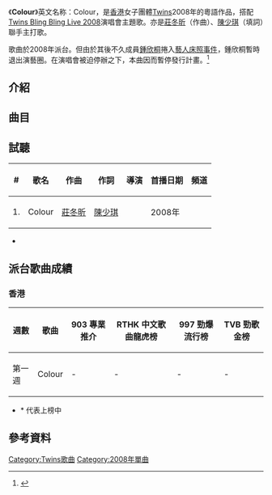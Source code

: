 {{Infobox song
| name       = Colour
| type       = single
| artist     = [[Twins|Twins]]
| album      = 
| cover      = Twins Bling Bling Live 2008 Concert.png
| released   = 2008年2月<ref name="sed">{{Cite web |url=https://www.youtube.com/watch?v=yAYj9IO36Dk |title=Twins派台colour |accessdate=2016-07-18 |archive-date=2019-02-15 |archive-url=https://web.archive.org/web/20190215200320/https://www.youtube.com/watch?v=yAYj9IO36Dk |dead-url=no }}</ref>
| recorded   = 2008年
| genre      = [[粵語流行音樂|粵語流行音樂]]
| language   = [[粵語|粵語]]
| length     = 3分00秒
| label      = [[英皇娛樂|英皇娛樂]]
<!-- 未知參數 | number     = 1 -->
| producer   = [[莊冬昕|莊冬昕]]、[[陳少琪|陳少琪]]
| prev_title = 
| prev_year  = 
| next_title = 
| next_year  = 
}}
《'''Colour'''》英文名称：Colour，是[[香港|香港]]女子團體[[Twins|Twins]]2008年的粵語作品，搭配[[Twins_Bling_Bling_Live_2008|Twins Bling Bling Live 2008]]演唱會主題歌。亦是[[莊冬昕|莊冬昕]]（作曲）、[[陳少琪|陳少琪]]（填詞）聯手主打歌。

歌曲於2008年派台。但由於其後不久成員[[鍾欣桐|鍾欣桐]]捲入[[藝人床照流出事件|藝人床照事件]]，鍾欣桐暫時退出演藝圈。在演唱會被迫停辦之下，本曲因而暫停發行計畫。<ref>{{Cite web |url=http://ent.163.com/10/0304/09/60U1A5SB00031H0O.html |title=Twins回歸路：從事業頂峰迴歸起點重新出發 |accessdate=2016-07-18 |archive-date=2019-08-20 |archive-url=https://web.archive.org/web/20190820224249/http://ent.163.com/10/0304/09/60U1A5SB00031H0O.html |dead-url=no }}</ref>

==介紹==

==曲目==

{{Tracklist
| total_length = 

| title1 = Colour
| music1 = [[莊冬昕|莊冬昕]]
| lyrics1 = [[陳少琪|陳少琪]]
| arranger1 = [[莊冬昕|莊冬昕]]
| longnote1 = 
| length1 = 3:00

}}

==試聽==
{| class="wikitable"
|-
!#
!歌名
!作曲
!作詞
!導演
!首播日期
!頻道
|-
| 1. || Colour || [[莊冬昕|莊冬昕]] || [[陳少琪|陳少琪]] ||  || 2008年 ||
|}
*{{YouTube|yAYj9IO36Dk|Colour}}

== 派台歌曲成績 ==
===香港===
{| class="wikitable"
|-
!週數||歌曲||903 專業推介||RTHK 中文歌曲龍虎榜||997 勁爆流行榜||TVB 勁歌金榜
|-
| 第一週 ||Colour|| - || - || - || -
|}

* * 代表上榜中

== 參考資料 ==
{{reflist}}

{{Twins}}

[[Category:Twins歌曲|Category:Twins歌曲]]
[[Category:2008年單曲|Category:2008年單曲]]